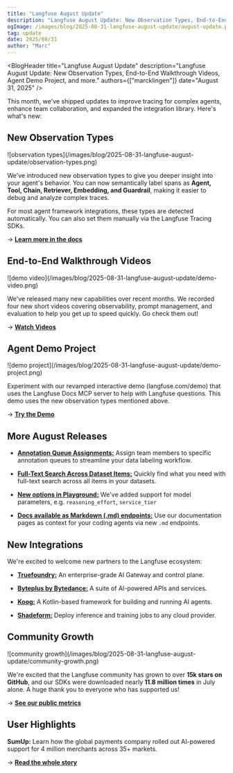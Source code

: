 ```yaml
---
title: "Langfuse August Update"
description: "Langfuse August Update: New Observation Types, End-to-End Walkthrough Videos, Agent Demo Project, and more."
ogImage: /images/blog/2025-08-31-langfuse-august-update/august-update.png
tag: update
date: 2025/08/31
author: "Marc"
---
```



<BlogHeader
  title="Langfuse August Update"
  description="Langfuse August Update: New Observation Types, End-to-End Walkthrough Videos, Agent Demo Project, and more."
  authors={["marcklingen"]}
  date="August 31, 2025"
/>


This month, we've shipped updates to improve tracing for complex agents, enhance team collaboration, and expanded the integration library. Here's what's new:

## New Observation Types

<Frame className="rounded-lg overflow-hidden">
![observation types](/images/blog/2025-08-31-langfuse-august-update/observation-types.png)
</Frame>

We've introduced new observation types to give you deeper insight into your agent's behavior. You can now semantically label spans as **Agent, Tool, Chain, Retriever, Embedding, and Guardrail**, making it easier to debug and analyze complex traces.

For most agent framework integrations, these types are detected automatically. You can also set them manually via the Langfuse Tracing SDKs.

→ **[Learn more in the docs](/changelog/2025-08-27-enhanced-observation-types)**

## End-to-End Walkthrough Videos

<Frame className="rounded-lg overflow-hidden">
![demo video](/images/blog/2025-08-31-langfuse-august-update/demo-video.png)
</Frame>

We've released many new capabilities over recent months. We recorded four new short videos covering observability, prompt management, and evaluation to help you get up to speed quickly. Go check them out!

→ **[Watch Videos](/watch-demo)**

## Agent Demo Project

<Frame className="rounded-lg overflow-hidden">
![demo project](/images/blog/2025-08-31-langfuse-august-update/demo-project.png)
</Frame>

Experiment with our revamped interactive demo (langfuse.com/demo) that uses the Langfuse Docs MCP server to help with Langfuse questions. This demo uses the new observation types mentioned above.

→ **[Try the Demo](/docs/demo)**

## More August Releases

-   **[Annotation Queue Assignments:](/changelog/2025-08-07-annotation-queue-assignments)** Assign team members to specific annotation queues to streamline your data labeling workflow.

-   **[Full-Text Search Across Dataset Items:](/changelog/2025-08-25-full-text-search-for-dataset-items)** Quickly find what you need with full-text search across all items in your datasets.

-   **[New options in Playground:](/changelog/2025-08-14-llm-calls-provider-options)** We've added support for model parameters, e.g. `reasoning_effort`, `service_tier`

-   **[Docs available as Markdown (.md) endpoints:](/changelog/2025-08-07-markdown-endpoints-and-copy-button)** Use our documentation pages as context for your coding agents via new `.md` endpoints.

## New Integrations

We're excited to welcome new partners to the Langfuse ecosystem:

-   **[Truefoundry:](/integrations/gateways/truefoundry)** An enterprise-grade AI Gateway and control plane.

-   **[Byteplus by Bytedance:](/integrations/model-providers/byteplus)** A suite of AI-powered APIs and services.

-   **[Koog:](/integrations/frameworks/koog)** A Kotlin-based framework for building and running AI agents.

-   **[Shadeform:](/blog/2025-08-13-evaluating-model-performance-accross-clouds-with-shadeform-and-langfuse)** Deploy inference and training jobs to any cloud provider.

## Community Growth

<Frame className="rounded-lg overflow-hidden">
![community growth](/images/blog/2025-08-31-langfuse-august-update/community-growth.png)
</Frame>

We're excited that the Langfuse community has grown to over **15k stars on GitHub**, and our SDKs were downloaded nearly **11.8 million times** in July alone. A huge thank you to everyone who has supported us!

→ **[See our public metrics](/about#public-metrics)**

## User Highlights

**SumUp:** Learn how the global payments company rolled out AI-powered support for 4 million merchants across 35+ markets.

<CustomerQuote
  quote="Building on Langfuse we have achieved a 50% deflection rate of conversations that don't go to humans. That is 300,000 monthly merchant requests that no longer require human support – that's 10,000 per day! Even though merchant numbers grow fast; we can focus our resources on more valuable challenges."
  name="Ana Casado"
  role="Head of Operations Data and AI"
  company="SumUp"
  image="/images/customers/sumup/ana-casado.jpg"
/>

→ **[Read the whole story](/customers/sumup)**
